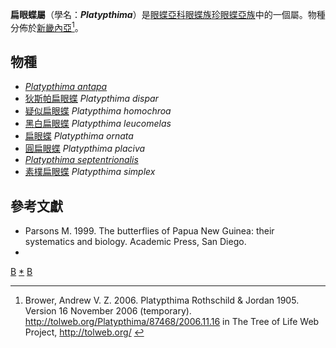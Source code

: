 {{NoteTA
|G1=Butterfly
}}
{{Automatic Taxobox
| taxon = Platypthima
| authority = Rothschild & Jordan, 1905
| type_species = [[扁眼蝶|扁眼蝶]]<br />''Platypthima ornata''
| type_species_authority = Rothschild & Jordan, 1905
| subdivision_ranks = 物種
| subdivision = 共8種，詳見正文。
| synonyms = 
}}

'''扁眼蝶屬'''（學名：'''''Platypthima'''''）是[[眼蝶亞科|眼蝶亞科]][[眼蝶族|眼蝶族]][[珍眼蝶亞族|珍眼蝶亞族]]中的一個屬。物種分佈於[[新畿內亞|新畿內亞]]<ref>Brower, Andrew V. Z. 2006. Platypthima Rothschild & Jordan 1905. Version 16 November 2006 (temporary). http://tolweb.org/Platypthima/87468/2006.11.16 {{Wayback|url=http://tolweb.org/Platypthima/87468/2006.11.16 |date=20160801141155 }} in The Tree of Life Web Project, http://tolweb.org/ {{Wayback|url=http://tolweb.org/ |date=20110515100516 }}</ref>。

== 物種 ==
* ''[[Platypthima_antapa|Platypthima antapa]]''
* [[狄斯帕扁眼蝶|狄斯帕扁眼蝶]] ''Platypthima dispar''
* [[疑似扁眼蝶|疑似扁眼蝶]] ''Platypthima homochroa''
* [[黑白扁眼蝶|黑白扁眼蝶]] ''Platypthima leucomelas''
* [[扁眼蝶|扁眼蝶]] ''Platypthima ornata''
* [[圓扁眼蝶|圓扁眼蝶]] ''Platypthima placiva''
* ''[[Platypthima_septentrionalis|Platypthima septentrionalis]]''
* [[素樸扁眼蝶|素樸扁眼蝶]] ''Platypthima simplex''

<!--
== 圖集 ==
<gallery>
</gallery>
-->

== 參考文獻 ==
<references/>
* Parsons M. 1999. The butterflies of Papua New Guinea: their systematics and biology. Academic Press, San Diego.
* {{Cite book | author = 寿建新、周尧、李宇飞 | title = 《世界蝴蝶分類名錄》 | location = 中國 | publisher = 陝西科學技術出版社 | date = 2006年4月1日 | ISBN = 9787536936768 | language= zh-hans }}

{{Commons category| Platypthima}}

{{眼蝶亞科}}

{{taxonbar}}
[[Category:_1905年描述的分类群|B]]
[[Category:扁眼蝶屬|*]]
[[Category:珍眼蝶亞族|B]]